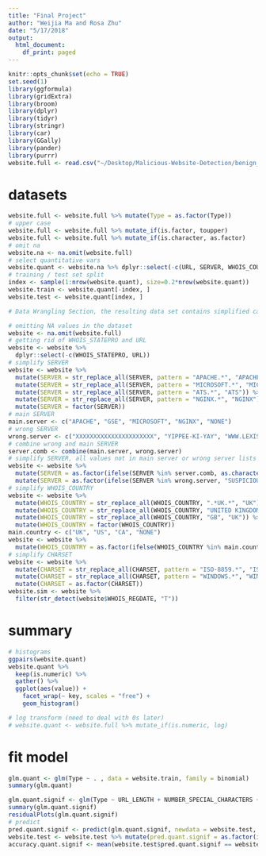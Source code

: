 ```yaml
---
title: "Final Project"
author: "Weijia Ma and Rosa Zhu"
date: "5/17/2018"
output:
  html_document:
    df_print: paged
---
```


```r
knitr::opts_chunk$set(echo = TRUE)
set.seed(1)
library(ggformula)
library(gridExtra)
library(broom)
library(dplyr)
library(tidyr)
library(stringr)
library(car)
library(GGally)
library(pander)
library(purrr)
website.full <- read.csv("~/Desktop/Malicious-Website-Detection/benign_or_malicious_website.csv")
```


# datasets
```r
website.full <- website.full %>% mutate(Type = as.factor(Type))
# upper case
website.full <- website.full %>% mutate_if(is.factor, toupper)
website.full <- website.full %>% mutate_if(is.character, as.factor)
# omit na
website.na <- na.omit(website.full)
# select quantitative vars
website.quant <- website.na %>% dplyr::select(-c(URL, SERVER, WHOIS_COUNTRY, WHOIS_STATEPRO, WHOIS_REGDATE, WHOIS_UPDATED_DATE))
# training / test set split
index <- sample(1:nrow(website.quant), size=0.2*nrow(website.quant))
website.train <- website.quant[-index, ]
website.test <- website.quant[index, ]
```

```r
# Data Wrangling Section, the resulting data set contains simplified categorical predictors.

# omitting NA values in the dataset
website <- na.omit(website.full)
# getting rid of WHOIS_STATEPRO and URL
website <- website %>% 
  dplyr::select(-c(WHOIS_STATEPRO, URL))
# simplify SERVER
website <- website %>% 
  mutate(SERVER = str_replace_all(SERVER, pattern = "APACHE.*", "APACHE")) %>%
  mutate(SERVER = str_replace_all(SERVER, pattern = "MICROSOFT.*", "MICROSOFT")) %>%
  mutate(SERVER = str_replace_all(SERVER, pattern = "ATS.*", "ATS")) %>%
  mutate(SERVER = str_replace_all(SERVER, pattern = "NGINX.*", "NGINX")) %>%
  mutate(SERVER = factor(SERVER))
# main SERVER
main.server <- c("APACHE", "GSE", "MICROSOFT", "NGINX", "NONE")
# wrong SERVER
wrong.server <- c("XXXXXXXXXXXXXXXXXXXXXX", "YIPPEE-KI-YAY", "WWW.LEXISNEXIS.COM  9999", "SERVER")
# combine wrong and main SERVER
server.comb <- combine(main.server, wrong.server)
# simplify SERVER, all values not in main server or wrong server lists are set to be "OTHER", values in wrong server lists are set to be "SUSPICIOUS"
website <- website %>% 
  mutate(SERVER = as.factor(ifelse(SERVER %in% server.comb, as.character(SERVER), "OTHER"))) %>%
  mutate(SERVER = as.factor(ifelse(SERVER %in% wrong.server, "SUSPICIOUS", as.character(SERVER))))
# simplify WHOIS_COUNTRY
website <- website %>% 
  mutate(WHOIS_COUNTRY = str_replace_all(WHOIS_COUNTRY, ".*UK.*", "UK")) %>%
  mutate(WHOIS_COUNTRY = str_replace_all(WHOIS_COUNTRY, "UNITED KINGDOM", "UK")) %>%
  mutate(WHOIS_COUNTRY = str_replace_all(WHOIS_COUNTRY, "GB", "UK")) %>%
  mutate(WHOIS_COUNTRY = factor(WHOIS_COUNTRY))
main.country <- c("UK", "US", "CA", "NONE")
website <- website %>% 
  mutate(WHOIS_COUNTRY = as.factor(ifelse(WHOIS_COUNTRY %in% main.country, as.character(WHOIS_COUNTRY), "OTHER")))
# simplify CHARSET
website <- website %>% 
  mutate(CHARSET = str_replace_all(CHARSET, pattern = "ISO-8859.*", "ISO-8859")) %>%
  mutate(CHARSET = str_replace_all(CHARSET, pattern = "WINDOWS.*", "WINDOWS")) %>%
  mutate(CHARSET = as.factor(CHARSET))
website.sim <- website %>%
  filter(str_detect(website$WHOIS_REGDATE, "T"))
```

# summary
```r
# histograms
ggpairs(website.quant)
website.quant %>%
  keep(is.numeric) %>% 
  gather() %>% 
  ggplot(aes(value)) +
    facet_wrap(~ key, scales = "free") +
    geom_histogram()

# log transform (need to deal with 0s later)
# website.quant <- website.full %>% mutate_if(is.numeric, log)
```

# fit model
```r
glm.quant <- glm(Type ~ . , data = website.train, family = binomial)
summary(glm.quant)

glm.quant.signif <- glm(Type ~ URL_LENGTH + NUMBER_SPECIAL_CHARACTERS + CONTENT_LENGTH + DIST_REMOTE_TCP_PORT, data = website.train, family = binomial)
summary(glm.quant.signif)
residualPlots(glm.quant.signif)
# predict
pred.quant.signif <- predict(glm.quant.signif, newdata = website.test, type = "response")
website.test <- website.test %>% mutate(pred.quant.signif = as.factor(ifelse(pred.quant.signif <= 0.5, 0, 1)))
accuracy.quant.signif <- mean(website.test$pred.quant.signif == website.test$Type)
```

